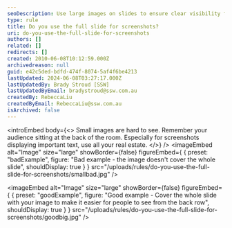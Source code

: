 ```yaml
---
seoDescription: Use large images on slides to ensure clear visibility from the back row and prioritize important text.
type: rule
title: Do you use the full slide for screenshots?
uri: do-you-use-the-full-slide-for-screenshots
authors: []
related: []
redirects: []
created: 2010-06-08T10:12:59.000Z
archivedreason: null
guid: e42c5ded-bdfd-474f-8074-5af4f6be4213
lastUpdated: 2024-06-08T03:27:17.000Z
lastUpdatedBy: Brady Stroud [SSW]
lastUpdatedByEmail: bradystroud@ssw.com.au
createdBy: RebeccaLiu
createdByEmail: RebeccaLiu@ssw.com.au
isArchived: false
---
```


<introEmbed
  body={<>
Small images are hard to see. Remember your audience sitting at the back of the room. Especially for screenshots displaying important text, use all your real estate.
  </>}
/>
<imageEmbed
  alt="Image"
  size="large"
  showBorder={false}
  figureEmbed={ {
    preset: "badExample",
    figure: "Bad example - the image doesn't cover the whole slide",
    shouldDisplay: true
  } }
  src="/uploads/rules/do-you-use-the-full-slide-for-screenshots/smallbad.jpg"
/>

<imageEmbed
  alt="Image"
  size="large"
  showBorder={false}
  figureEmbed={ {
    preset: "goodExample",
    figure: "Good example - Cover the whole slide with your image to make it easier for people to see from the back row",
    shouldDisplay: true
  } }
  src="/uploads/rules/do-you-use-the-full-slide-for-screenshots/goodbig.jpg"
/>
